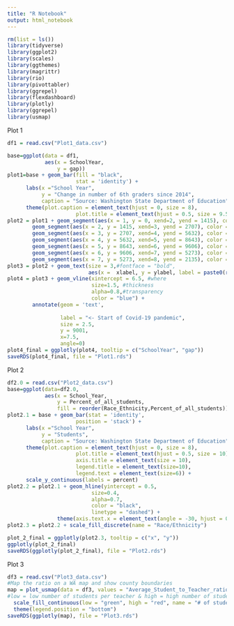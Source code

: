 ```yaml
---
title: "R Notebook"
output: html_notebook
---
```


```r
rm(list = ls())
library(tidyverse)
library(ggplot2)
library(scales)
library(ggthemes)
library(magrittr)
library(rio)
library(pivottabler)
library(ggrepel)
library(flexdashboard)
library(plotly)
library(ggrepel)
library(usmap)
```

Plot 1
```r
df1 = read.csv("Plot1_data.csv")

base=ggplot(data = df1,
            aes(x = SchoolYear,
                y = gap))
plot1=base + geom_bar(fill = "black",
                      stat = 'identity') + 
      labs(x ="School Year", 
           y = "Change in number of 6th graders since 2014",
           caption = "Source: Washington State Department of Education") + 
      theme(plot.caption = element_text(hjust = 0, size = 8), 
                      plot.title = element_text(hjust = 0.5, size = 9.5), axis.title = element_text(size = 10))
plot2 = plot1 + geom_segment(aes(x = 1, y = 0, xend=2, yend = 1415), color = "green") + 
        geom_segment(aes(x = 2, y = 1415, xend=3, yend = 2707), color = "green") + 
        geom_segment(aes(x = 3, y = 2707, xend=4, yend = 5632), color = "green") + 
        geom_segment(aes(x = 4, y = 5632, xend=5, yend = 8643), color = "green") + 
        geom_segment(aes(x = 5, y = 8643, xend=6, yend = 9606), color = "green") + 
        geom_segment(aes(x = 6, y = 9606, xend=7, yend = 5273), color = "red") + 
        geom_segment(aes(x = 7, y = 5273, xend=8, yend = 2135), color = "red")  
plot3 = plot2 + geom_text(size = 3,#fontface = "bold",
                          aes(x =  xlabel, y = ylabel, label = paste0(round(label,0))))
plot4 = plot3 + geom_vline(xintercept = 6.5, #where
                           size=1.5, #thickness
                           alpha=0.8,#transparency
                           color = "blue") + 
        annotate(geom = 'text', 
                 
                 label = "<- Start of Covid-19 pandemic",
                 size = 2.5,
                 y = 9001,
                 x=7.5,
                 angle=0)
plot4_final = ggplotly(plot4, tooltip = c("SchoolYear", "gap"))
saveRDS(plot4_final, file = "Plot1.rds")
```

Plot 2
```r
df2.0 = read.csv("Plot2_data.csv")
base=ggplot(data=df2.0,
            aes(x = School_Year,
                y = Percent_of_all_students,
                fill = reorder(Race_Ethnicity,Percent_of_all_students)))
plot2.1 = base + geom_bar(stat = 'identity',
                      position = 'stack') + 
      labs(x ="School Year", 
           y = "Students",
           caption = "Source: Washington State Department of Education") + 
      theme(plot.caption = element_text(hjust = 0, size = 8), 
                      plot.title = element_text(hjust = 0.5, size = 10), 
                      axis.title = element_text(size = 10),
                      legend.title = element_text(size=10),
                      legend.text = element_text(size=6)) + 
      scale_y_continuous(labels = percent)
plot2.2 = plot2.1 + geom_hline(yintercept = 0.5,
                           size=0.4,
                           alpha=0.7,
                           color = "black", 
                           linetype = "dashed") + 
                theme(axis.text.x = element_text(angle = -30, hjust = 0.5)) 
plot2.3 = plot2.2 + scale_fill_discrete(name = "Race/Ethnicity")

plot_2_final = ggplotly(plot2.3, tooltip = c("x", "y"))
ggplotly(plot_2_final)
saveRDS(ggplotly(plot_2_final), file = "Plot2.rds")
```

Plot 3
```r
df3 = read.csv("Plot3_data.csv")
#Map the ratio on a WA map and show county boundaries 
map = plot_usmap(data = df3, values = "Average_Student_to_Teacher_ratio", include = "WA") +
#low = low number of students per teacher & high = high number of students per teacher 
  scale_fill_continuous(low = "green", high = "red", name = "# of students per teacher") + 
  theme(legend.position = "bottom") 
saveRDS(ggplotly(map), file = "Plot3.rds")
```

